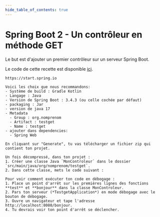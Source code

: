 ```yaml
---
hide_table_of_contents: true
---
```


# Spring Boot 2 - Un contrôleur en méthode GET

Le but est d'ajouter un premier contrôleur sur un serveur Spring Boot.

Le code de cette recette est disponible [ici](https://github.com/departement-info-cem/4N6-Mobile/tree/main/code/serveur2-controleur-get/).

<Tabs queryString="recette-spring-controler-get">
  <TabItem value="Spring-Initializr" label="Initialiser le projet">

    https://start.spring.io

    Voici les choix que nous recommandons:
    - Système de build : Gradle Kotlin
    - Langage : Java
    - Version de Spring Boot : 3.4.3 (ou celle cochée par défaut)
    - packaging : Jar
    - version de java 17
    - Metadata
      - Group : org.nomprenom
      - Artifact : testget
      - Name : testget
    - ajouter dans dependencies:
      - Spring Web

    En cliquant sur "Generate", tu vas télécharger un fichier zip qui contient ton projet.

  </TabItem>
  <TabItem value="ide" label="Créer un contrôleur">

    Un fois décompressé, dans ton projet :
    1. Créer une classe Java `MonControleur` dans le dossier `src/main/java/org/nomprenom/testget`.
    2. Dans cette classe, mets le code suivant :
<GHCode
            repo="4N6-Mobile"
            filePath="code/serveur2-controleur-get/src/main/java/org/dupont/testget/MonControleur.java"
            startLine="9"
            endLine="26"
          />

  </TabItem>

  <TabItem value="PremierePage" label="Exécution et points d'arrêt">

    Pour voir comment exécuter ton code en débogage :
    1. Place un point d'arrêt sur les premières lignes des fonctions **test** et **bonjour** dans la classe MonControleur.
    2. Pars ton serveur (*TestgetApplication*) en mode débogage avec le bouton de débogage.
    3. Ouvre un navigateur et tape l'adresse http://localhost:8080/bonjour.
    4. Tu devrais voir ton point d'arrêt se déclencher.

  </TabItem>
</Tabs>
